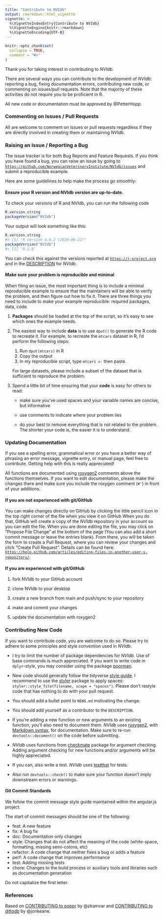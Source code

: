 ```yaml
---
title: "Contribute to NVIdb"
output: rmarkdown::html_vignette
vignette: >
  %\VignetteIndexEntry{Contribute to NVIdb}
  %\VignetteEngine{knitr::rmarkdown}
  %\VignetteEncoding{UTF-8}
---
```


```r
knitr::opts_chunk$set(
  collapse = TRUE,
  comment = "#>"
)
```

Thank you for taking interest in contributing to *NVIdb*. 

There are several ways you can contribute to the development of *NVIdb*: reporting a bug, fixing documentation errors, contributing new code, or commenting on issues/pull requests. Note that the majority of these activities do not require you to be proficient in R.

All new code or documentation must be approved by @PetterHopp. 


### Commenting on Issues / Pull Requests

All are welcome to comment on issues or pull requests regardless if they are directly involved in creating them or maintaining *NVIdb*.


### Raising an Issue / Reporting a Bug

The issue tracker is for both Bug Reports and Feature Requests. If you think you
have found a bug, you can raise an issue by going to [`https://github.com/NorwegianVeterinaryInstitute/NVIdb/issues`](https://github.com/NorwegianVeterinaryInstitute/NVIdb/issues) and submit a reproducible example. 

Here are some guidelines to help make the process go smoothly:


#### Ensure your R version and NVIdb version are up-to-date.

To check your versions of R and NVIdb, you can run the following code

```r
R.version.string
packageVersion("NVIdb")
```

Your output will look something like this:

```r
R.version.string
#> [1] "R version 4.0.2 (2020-06-22)"
packageVersion("NVIdb")
#> [1] '0.1.6'
```

You can check this against the versions reported at [`https://r-project.org`](https://r-project.org) and in the [DESCRIPTION](https://github.com/NorwegianVeterinaryInstitute/NVIdb/blob/master/DESCRIPTION) for *NVIdb*.


#### Make sure your problem is reproducible and minimal

When filing an issue, the most important thing is to include a minimal 
reproducible example to ensure that the maintainers will be able to verify the 
problem, and then figure out how to fix it. There are three things you need to 
include to make your example reproducible: required packages, data, code.

1.  **Packages** should be loaded at the top of the script, so it's easy to
    see which ones the example needs.

1.  The easiest way to include **data** is to use `dput()` to generate the R code 
    to recreate it. For example, to recreate the `mtcars` dataset in R,
    I'd perform the following steps:
  
       1. Run `dput(mtcars)` in R
       2. Copy the output
       3. In my reproducible script, type `mtcars <- ` then paste.
       
    For large datasets, please include a subset of the dataset that is sufficient
    to reproduce the problem.
  
1.  Spend a little bit of time ensuring that your **code** is easy for others to
    read:
  
    * make sure you've used spaces and your variable names are concise, but
      informative
  
    * use comments to indicate where your problem lies
  
    * do your best to remove everything that is not related to the problem.  
     The shorter your code is, the easier it is to understand.
     

### Updating Documentation

If you see a spelling error, grammatical error or you have a better way of 
phrasing an error message, vignette entry, or manual page, feel free to 
contribute. Getting help with this is really appreciated!

All functions are documented using [roxygen2](https://cran.r-project.org/web/packages/roxygen2/vignettes/roxygen2.html) comments above the functions themselves. If you want to edit documentation, 
please make the changes there and make sure you include the roxygen comment 
(`#'`) in front of your additions.  


#### If you are not experienced with git/GitHub

You can make changes directly on GitHub by clicking the little pencil icon in 
the top right corner of the file when you view it on GitHub When you do that, 
GitHub will create a copy of the *NVIdb* repository in your account so you can 
edit the file. When you are done editing the file, you may click on "Propose 
File Change" at the bottom of the page (You can also add a short commit message 
or leave the entries blank). From there, you will be taken the form to create a 
Pull Request, where you can review your changes and click "Create Pull Request". 
Details can be found here: [`https://help.github.com/articles/editing-files-in-another-user-s-repository/`](https://help.github.com/articles/editing-files-in-another-user-s-repository/).


#### If you are experienced with git/GitHub

1.  fork NVIdb to your GitHub account

1.  clone NVIdb to your desktop 

1.  create a new branch from main and push/sync to your repository

1.  make and commit your changes

1.  update the documentation with roxygen2


### Contributing New Code

If you want to contribute code, you are welcome to do so. Please try to adhere 
to some principles and style convention used in *NVIdb*. 

*   I try to limit the number of package dependencies for *NVIdb*. Use of base 
commands is much appreciated. If you want to write code in `dplyr`-style, you 
may consider using the package [poorman](https://cran.r-project.org/package=poorman).

*   New code should generally follow the tidyverse [style guide](http://style.tidyverse.org). 
I recommend to use the [styler](https://CRAN.R-project.org/package=styler) 
package to apply spaces: `styler::style_file(filename, scope = "spaces")`. 
Please don't restyle code that has nothing to do with your pull request.

*   You should add a bullet point to `NEWS.md` motivating the change.

*   You should add yourself as a contributor to the `DESCRIPTION`.

*   If you're adding a new function or new arguments to an existing function, you'll also need
    to document them. *NVIdb* uses [roxygen2](https://cran.r-project.org/package=roxygen2), with
[Markdown syntax](https://cran.r-project.org/web/packages/roxygen2/vignettes/markdown.html),
for documentation. Make sure to re-run `devtools::document()` on the code before submitting. 

*   *NVIdb* uses functions from [checkmate](https://CRAN.R-project.org/package=checkmate) package  for argument checking. Adding argument checking for new functions and/or arguments will be highly appreciated.
    
*   If you can, also write a test. *NVIdb* uses [testthat](https://cran.r-project.org/package=testthat) for tests.

*   Also run `devtools::check()` to make sure your function doesn't imply downstream errors or warnings. 


#### Git Commit Standards
We follow the commit message style guide maintained within the angular.js project.

The start of commit messages should be one of the following:

*   feat: A new feature
*   fix: A bug fix
*   doc: Documentation only changes
*   style: Changes that do not affect the meaning of the code (white-space, 
formatting, missing semi-colons, etc)
*   refactor: A code change that neither fixes a bug or adds a feature
*   perf: A code change that improves performance
*   test: Adding missing tests
*   chore: Changes to the build process or auxiliary tools and libraries such as
documentation generation

Do not capitalize the first letter.


### References
Based on [CONTRIBUTING to poppr](https://github.com/grunwaldlab/poppr/blob/main/CONTRIBUTING.md) by @zkamvar and [CONTRIBUTING to dittodb](https://raw.githubusercontent.com/ropensci/dittodb/main/CONTRIBUTING.mdd) by @jonkeane.

